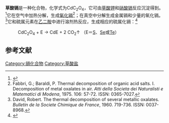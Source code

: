 {{Chembox
| Name = 
| NameEn = 
| ImageFile = cadmium oxalate.png
|  ImageSize = 
|  ImageAlt = 
| IUPACName = 
| IUPACNameZh = 
| OtherNames = 乙二酸镉
| Section1 = {{Chembox Identifiers
|   CASNo = 814-88-0
|   CASNo_Ref = {{cascite|correct|CAS}}
|   PubChem = 
|   SMILES =  }}
| Section2 = {{Chembox Properties
|   Formula = CdC<sub>2</sub>O<sub>4</sub>
|   MolarMass = 200.43
|   Appearance = 
|   Density = 3.32 g·cm<sup>−3</sup>（无水）<ref name=wucong />
|   MeltingPt = {{convert|340|C|K}}（分解，无水）<br>{{convert|180|C|K}}（分解，二水）<ref name=wucong>钟兴厚 等. 无机化学丛书 第六卷 卤素 铜分族 锌分族. 科学出版社. 1995. pp 794. 表 20.50 镉的含氧酸盐的性质.</ref>
|   BoilingPt = 
|   Solubility = 0.003 g（18 °C，三水）<ref name=wucong /> }}
| Section3 = {{Chembox Hazards
|   MainHazards = 
|   FlashPt = 
|   Autoignition =  }}
}}
'''草酸镉'''是一种化合物，化学式为CdC<sub>2</sub>O<sub>4</sub>，它可由[[草酸钾|草酸钾]]和[[硝酸镉|硝酸镉]]反应沉淀得到。<ref>{{cite journal|journal=Nanotechnology|volume=17|issue=20|issn=0957-4484|date=2006-10-28|pages=5271–5277|doi=10.1088/0957-4484/17/20/038|url=https://iopscience.iop.org/article/10.1088/0957-4484/17/20/038|title=Large scale synthesis of CdS nanorods and its utilization in photo-catalytic H 2 production|accessdate=2021-01-28|author=C M Janet, R P Viswanath}}</ref>它在空气中加热分解，生成[[氧化镉|氧化镉]]<ref>Fabbri, G.; Baraldi, P. Thermal decomposition of organic acid salts.  I.  Decomposition of metal oxalates in air. ''Atti della Societa dei Naturalisti e Matematici di Modena'', 1975. 106: 57-72. ISSN: 0365-7027.</ref>；在真空中分解生成金属镉和少量的氧化镉。<ref>David, Robert. The thermal decomposition of several metallic oxalates. ''Bulletin de la Societe Chimique de France'', 1960. 719-736. ISSN: 0037-8968.</ref>它和硫属元素在[[乙二胺|乙二胺]]中进行溶剂热反应，生成相应的硫属化镉：<ref>{{cite journal|journal=Chemistry of Materials|volume=10|issue=9|language=en|issn=0897-4756|date=1998-09|pages=2309–2312|doi=10.1021/cm980181s|url=https://pubs.acs.org/doi/10.1021/cm980181s|title=A Novel Solventothermal Synthetic Route to Nanocrystalline CdE (E = S, Se, Te) and Morphological Control|accessdate=2021-01-28|author=Shu-Hong Yu, Yong-Sheng Wu, Jian Yang, Zhao-Hui Han, Yi Xie, Yi-Tai Qian, Xian-Ming Liu}}</ref>
: CdC<sub>2</sub>O<sub>4</sub> + E → CdE + 2 CO<sub>2</sub>↑ （E＝[[硫|S]]、[[硒|Se]]或[[碲|Te]]）

==参考文献==
{{reflist}}

{{镉化合物}}
{{草酸盐}}

[[Category:镉化合物|Category:镉化合物]]
[[Category:草酸盐|Category:草酸盐]]